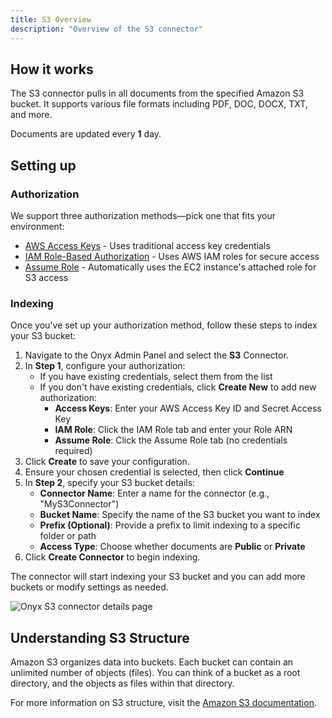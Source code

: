 ```yaml
---
title: S3 Overview
description: "Overview of the S3 connector"
---
```


## How it works

The S3 connector pulls in all documents from the specified Amazon S3 bucket. It supports various file formats including PDF, DOC, DOCX, TXT, and more.

Documents are updated every **1** day.

## Setting up

### Authorization

We support three authorization methods—pick one that fits your environment:

- [AWS Access Keys](./access-keys) - Uses traditional access key credentials
- [IAM Role-Based Authorization](./iam-role) - Uses AWS IAM roles for secure access
- [Assume Role](./assume-role) - Automatically uses the EC2 instance's attached role for S3 access

### Indexing

Once you've set up your authorization method, follow these steps to index your S3 bucket:

1. Navigate to the Onyx Admin Panel and select the **S3** Connector.
2. In **Step 1**, configure your authorization:
   - If you have existing credentials, select them from the list
   - If you don't have existing credentials, click **Create New** to add new authorization:
     - **Access Keys**: Enter your AWS Access Key ID and Secret Access Key
     - **IAM Role**: Click the IAM Role tab and enter your Role ARN
     - **Assume Role**: Click the Assume Role tab (no credentials required)
3. Click **Create** to save your configuration.
4. Ensure your chosen credential is selected, then click **Continue**
5. In **Step 2**, specify your S3 bucket details:
   - **Connector Name**: Enter a name for the connector (e.g., "MyS3Connector")
   - **Bucket Name**: Specify the name of the S3 bucket you want to index
   - **Prefix (Optional)**: Provide a prefix to limit indexing to a specific folder or path
   - **Access Type**: Choose whether documents are **Public** or **Private**
6. Click **Create Connector** to begin indexing.

The connector will start indexing your S3 bucket and you can add more buckets or modify settings as needed.

![Onyx S3 connector details page](/assets/images/connectors/blob/s3/connector.png)

## Understanding S3 Structure

Amazon S3 organizes data into buckets. Each bucket can contain an unlimited number of objects (files). You can think of a bucket as a root directory, and the objects as files within that directory.

For more information on S3 structure, visit the [Amazon S3 documentation](https://docs.aws.amazon.com/AmazonS3/latest/userguide/Welcome.html).
